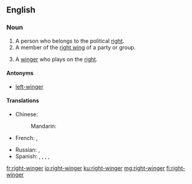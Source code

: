 ==English==

===Noun===
{{en-noun}}

# A person who belongs to the political [[right]].
# A member of the [[right wing]] of a party or group.
# {{context|sports|lang=en}} A [[winger]] who plays on the [[right]].

====Antonyms====
* [[left-winger]]

====Translations====
{{trans-top|a person who belongs to the political right}}
* Chinese:
*: Mandarin: {{t|cmn|右翼分子|tr=yòuyì fènzi|sc=Hani}}
* French: {{t|fr|ailier droit|m}}, {{t|fr|ailière droite|f}}
{{trans-mid}}
* Russian: {{t+|ru|пра́вый|m}}, {{t+|ru|правый|f|alt=пра́вая}}
* Spanish: {{t+|es|momio|m}}, {{t|es|momia|f}}, {{t+|es|momios|m-p}}, {{t|es|momias|f-p}}, {{t+|es|derechista}}
{{trans-bottom}}

[[fr:right-winger]]
[[io:right-winger]]
[[ku:right-winger]]
[[mg:right-winger]]
[[fi:right-winger]]
